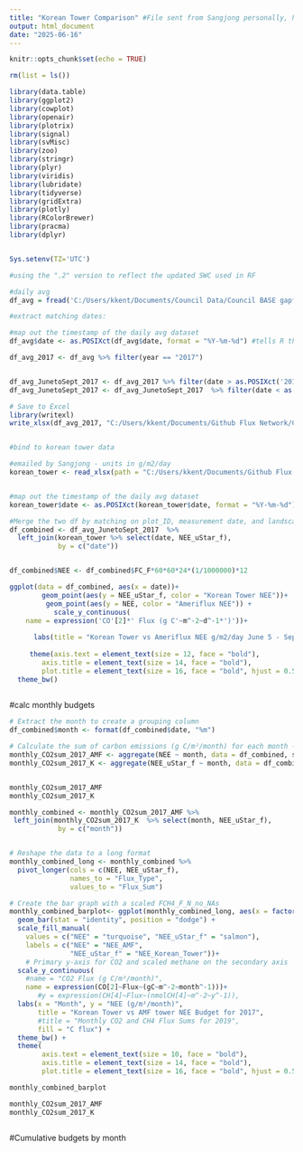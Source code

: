 ```yaml
---
title: "Korean Tower Comparison" #File sent from Sangjong personally, has daily avg flyx data from June 5, 2017 - Sept 9, 2017
output: html_document
date: "2025-06-16"
---
```


```r
knitr::opts_chunk$set(echo = TRUE)
```

```r
rm(list = ls())

library(data.table)
library(ggplot2)
library(cowplot)
library(openair)
library(plotrix)
library(signal)
library(svMisc)
library(zoo)
library(stringr)
library(plyr)
library(viridis)
library(lubridate)
library(tidyverse)
library(gridExtra)
library(plotly)
library(RColorBrewer)
library(pracma)
library(dplyr)


Sys.setenv(TZ='UTC')
```


```r
#using the ".2" version to reflect the updated SWC used in RF 

#daily avg 
df_avg = fread('C:/Users/kkent/Documents/Council Data/Council BASE gapfilling/council_AVG_gapfilled_clean_2017_2023_for analysis.2.csv',na.strings = c('-9999','NA','NaN','NAN','-7999'))

#extract matching dates:

#map out the timestamp of the daily avg dataset
df_avg$date <- as.POSIXct(df_avg$date, format = "%Y-%m-%d") #tells R the order of the timestamp: yr-month-day 

df_avg_2017 <- df_avg %>% filter(year == "2017") 


df_avg_JunetoSept_2017 <- df_avg_2017 %>% filter(date > as.POSIXct('2017-06-04', tz="UTC"))
df_avg_JunetoSept_2017 <- df_avg_JunetoSept_2017  %>% filter(date < as.POSIXct('2017-09-14', tz="UTC"))

# Save to Excel
library(writexl)
write_xlsx(df_avg_2017, "C:/Users/kkent/Documents/Github Flux Network/Council_Flux_Analysis_Paper/Council Figures/df_avg_2017.xlsx")


#bind to korean tower data 

#emailed by Sangjong - units in g/m2/day 
korean_tower <- read_xlsx(path = "C:/Users/kkent/Documents/Github Flux Network/Korean_tower_COUNCIL_2017_ec_L2_day_MAD.xlsx", sheet = "R_template" )


#map out the timestamp of the daily avg dataset
korean_tower$date <- as.POSIXct(korean_tower$date, format = "%Y-%m-%d") #tells R the order of the timestamp: yr-month-day 

```

```r
#Merge the two df by matching on plot_ID, measurement date, and landscape position
df_combined <- df_avg_JunetoSept_2017  %>%
  left_join(korean_tower %>% select(date, NEE_uStar_f),
            by = c("date"))


df_combined$NEE <- df_combined$FC_F*60*60*24*(1/1000000)*12

```


```r
ggplot(data = df_combined, aes(x = date))+
        geom_point(aes(y = NEE_uStar_f, color = "Korean Tower NEE"))+
         geom_point(aes(y = NEE, color = "Ameriflux NEE")) +
           scale_y_continuous(
    name = expression('CO'[2]*' Flux (g C'~m^-2~d^-1*')'))+
        
      labs(title = "Korean Tower vs Ameriflux NEE g/m2/day June 5 - Sept 9 2017", x = "Date") +
  
     theme(axis.text = element_text(size = 12, face = "bold"),
        axis.title = element_text(size = 14, face = "bold"),
        plot.title = element_text(size = 16, face = "bold", hjust = 0.5)) +
  theme_bw()
      
```
#calc monthly budgets 
```r

# Extract the month to create a grouping column
df_combined$month <- format(df_combined$date, "%m")

# Calculate the sum of carbon emissions (g C/m²/month) for each month - this is not working now...
monthly_CO2sum_2017_AMF <- aggregate(NEE ~ month, data = df_combined, sum, na.rm = TRUE)
monthly_CO2sum_2017_K <- aggregate(NEE_uStar_f ~ month, data = df_combined, sum, na.rm = TRUE)


monthly_CO2sum_2017_AMF
monthly_CO2sum_2017_K 

monthly_combined <- monthly_CO2sum_2017_AMF %>%
 left_join(monthly_CO2sum_2017_K  %>% select(month, NEE_uStar_f),
            by = c("month"))


# Reshape the data to a long format
monthly_combined_long <- monthly_combined %>%
  pivot_longer(cols = c(NEE, NEE_uStar_f), 
               names_to = "Flux_Type", 
               values_to = "Flux_Sum")

# Create the bar graph with a scaled FCH4_F_N_no_NAs
monthly_combined_barplot<- ggplot(monthly_combined_long, aes(x = factor(month), y = Flux_Sum, fill = Flux_Type)) +
  geom_bar(stat = "identity", position = "dodge") +
  scale_fill_manual(
    values = c("NEE" = "turquoise", "NEE_uStar_f" = "salmon"),
    labels = c("NEE" = "NEE_AMF",
               "NEE_uStar_f" = "NEE_Korean_Tower"))+
    # Primary y-axis for CO2 and scaled methane on the secondary axis
  scale_y_continuous(
    #name = "CO2 Flux (g C/m²/month)", 
    name = expression(CO[2]~Flux~(gC~m^-2~month^-1)))+
       #y = expression(CH[4]~Flux~(nmolCH[4]~m^-2~y^-1)),
  labs(x = "Month", y = "NEE (g/m²/month)", 
       title = "Korean Tower vs AMF tower NEE Budget for 2017",
       #title = "Monthly CO2 and CH4 Flux Sums for 2019",
       fill = "C flux") +
  theme_bw() +
  theme(
        axis.text = element_text(size = 10, face = "bold"),
        axis.title = element_text(size = 14, face = "bold"),
        plot.title = element_text(size = 16, face = "bold", hjust = 0.5))

monthly_combined_barplot

monthly_CO2sum_2017_AMF
monthly_CO2sum_2017_K 
   

```
#Cumulative budgets by month

```r

```

